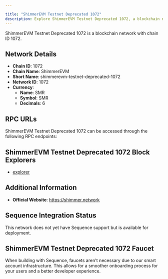 ```yaml
---

title: "ShimmerEVM Testnet Deprecated 1072"
description: Explore ShimmerEVM Testnet Deprecated 1072, a blockchain network with chain ID 1072. Learn about its native currency, SMR, and how to interact with the network.
---
```




ShimmerEVM Testnet Deprecated 1072 is a blockchain network with chain ID 1072.

## Network Details

- **Chain ID**: 1072
- **Chain Name**: ShimmerEVM
- **Short Name**: shimmerevm-testnet-deprecated-1072
- **Network ID**: 1072
- **Currency**: 
  - **Name**: SMR
  - **Symbol**: SMR
  - **Decimals**: 6

## RPC URLs

ShimmerEVM Testnet Deprecated 1072 can be accessed through the following RPC endpoints:



## ShimmerEVM Testnet Deprecated 1072 Block Explorers

- [explorer](https://explorer.evm.testnet.shimmer.network)

## Additional Information

- **Official Website**: https://shimmer.network

## Sequence Integration Status

This network does not yet have Sequence support but is available for deployment.

## ShimmerEVM Testnet Deprecated 1072 Faucet

When building with Sequence, faucets aren't necessary due to our smart account infrastructure. This allows for a smoother onboarding process for your users and a better developer experience.
